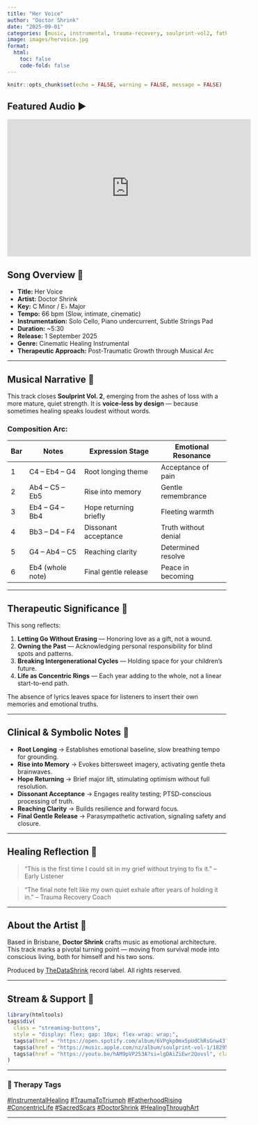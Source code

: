 ```yaml
---
title: "Her Voice"
author: "Doctor Shrink"
date: "2025-09-01"
categories: [music, instrumental, trauma-recovery, soulprint-vol2, fatherhood]
image: images/hervoice.jpg
format:
  html:
    toc: false
    code-fold: false
---
```



```r
knitr::opts_chunk$set(echo = FALSE, warning = FALSE, message = FALSE)
```

## **Featured Audio** ▶️

<iframe width="560" height="315" src="https://www.youtube.com/embed/CONCENTRIC_RINGS" title="YouTube video player" frameborder="0" allow="accelerometer; autoplay; clipboard-write; encrypted-media; gyroscope; picture-in-picture; web-share" referrerpolicy="strict-origin-when-cross-origin" allowfullscreen></iframe>


## **Song Overview** 🎼 {.unnumbered}

* **Title:** Her Voice
* **Artist:** Doctor Shrink
* **Key:** C Minor / E♭ Major
* **Tempo:** 66 bpm (Slow, intimate, cinematic)
* **Instrumentation:** Solo Cello, Piano undercurrent, Subtle Strings Pad
* **Duration:** \~5:30
* **Release:** 1 September 2025
* **Genre:** Cinematic Healing Instrumental
* **Therapeutic Approach:** Post-Traumatic Growth through Musical Arc

---

## **Musical Narrative** 🌊 {.unnumbered}

This track closes **Soulprint Vol. 2**, emerging from the ashes of loss with a more mature, quiet strength.
It is **voice-less by design** — because sometimes healing speaks loudest without words.

### Composition Arc:

| Bar | Notes            | Expression Stage       | Emotional Resonance  |
| --- | ---------------- | ---------------------- | -------------------- |
| 1   | C4 – Eb4 – G4    | Root longing theme     | Acceptance of pain   |
| 2   | Ab4 – C5 – Eb5   | Rise into memory       | Gentle remembrance   |
| 3   | Eb4 – G4 – Bb4   | Hope returning briefly | Fleeting warmth      |
| 4   | Bb3 – D4 – F4    | Dissonant acceptance   | Truth without denial |
| 5   | G4 – Ab4 – C5    | Reaching clarity       | Determined resolve   |
| 6   | Eb4 (whole note) | Final gentle release   | Peace in becoming    |

---

## **Therapeutic Significance** 🌱 {.unnumbered}

This song reflects:

1. **Letting Go Without Erasing** — Honoring love as a gift, not a wound.
2. **Owning the Past** — Acknowledging personal responsibility for blind spots and patterns.
3. **Breaking Intergenerational Cycles** — Holding space for your children’s future.
4. **Life as Concentric Rings** — Each year adding to the whole, not a linear start-to-end path.

The absence of lyrics leaves space for listeners to insert their own memories and emotional truths.

---

## **Clinical & Symbolic Notes** 🧠 {.unnumbered}

* **Root Longing** → Establishes emotional baseline, slow breathing tempo for grounding.
* **Rise into Memory** → Evokes bittersweet imagery, activating gentle theta brainwaves.
* **Hope Returning** → Brief major lift, stimulating optimism without full resolution.
* **Dissonant Acceptance** → Engages reality testing; PTSD-conscious processing of truth.
* **Reaching Clarity** → Builds resilience and forward focus.
* **Final Gentle Release** → Parasympathetic activation, signaling safety and closure.

---

## **Healing Reflection** 💬 {.unnumbered}

> “This is the first time I could sit in my grief without trying to fix it.” – Early Listener

> “The final note felt like my own quiet exhale after years of holding it in.” – Trauma Recovery Coach

---

## **About the Artist** 🎤 {.unnumbered}

Based in Brisbane, **Doctor Shrink** crafts music as emotional architecture.
This track marks a pivotal turning point — moving from survival mode into conscious living, both for himself and his two sons.

Produced by [TheDataShrink](https://thedatashrink.com) record label.
All rights reserved.

---

## **Stream & Support** 💫 {.unnumbered}

```r
library(htmltools)
tags$div(
  class = "streaming-buttons",
  style = "display: flex; gap: 10px; flex-wrap: wrap;",
  tags$a(href = "https://open.spotify.com/album/6VPgkp0mx5pUdChRsGnw43?si=gwHTUpMpQ0uc0fnfcwJhaw", class = "btn btn-success btn-sm", "Pre-Save on Spotify"),
  tags$a(href = "https://music.apple.com/nz/album/soulprint-vol-1/1829528747", class = "btn btn-danger btn-sm", "Pre-Add Apple Music"),
  tags$a(href = "https://youtu.be/hAM9pVP253A?si=lgDAiZiEwr2Qovsl", class = "btn btn-info btn-sm", "YouTube Notification")
)
```

---

### 🔖 **Therapy Tags**

<div class="tag-cloud">
  <a href="#InstrumentalHealing" class="therapy-tag">#InstrumentalHealing</a>
  <a href="#TraumaToTriumph" class="therapy-tag">#TraumaToTriumph</a>
  <a href="#FatherhoodRising" class="therapy-tag">#FatherhoodRising</a>
  <a href="#ConcentricLife" class="therapy-tag">#ConcentricLife</a>
  <a href="#SacredScars" class="therapy-tag">#SacredScars</a>
  <a href="#DoctorShrink" class="therapy-tag">#DoctorShrink</a>
  <a href="#HealingThroughArt" class="therapy-tag">#HealingThroughArt</a>
</div>
---

